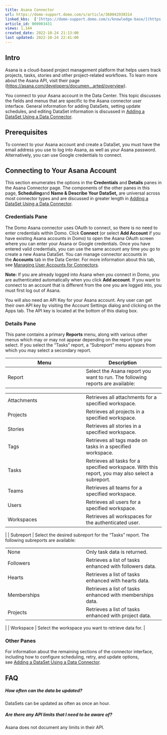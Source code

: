 ```yaml
---
title: Asana Connector
url: https://domo-support.domo.com/s/article/360042930314
linked_kbs:  ['[https://domo-support.domo.com/s/knowledge-base/](https://domo-support.domo.com/s/knowledge-base/)', '[https://domo-support.domo.com/s/](https://domo-support.domo.com/s/)', '[https://domo-support.domo.com/s/topic/0TO5w000000ZammGAC](https://domo-support.domo.com/s/topic/0TO5w000000ZammGAC)', '[https://domo-support.domo.com/s/topic/0TO5w000000ZanLGAS](https://domo-support.domo.com/s/topic/0TO5w000000ZanLGAS)', '[https://domo-support.domo.com/s/topic/0TO5w000000ZaoQGAS](https://domo-support.domo.com/s/topic/0TO5w000000ZaoQGAS)', '[https://domo-support.domo.com/s/article/360042926274](https://domo-support.domo.com/s/article/360042926274)', '[https://domo-support.domo.com/s/article/360042926054](https://domo-support.domo.com/s/article/360042926054)', '[https://domo-support.domo.com/s/article/360042930314](https://domo-support.domo.com/s/article/360042930314)', '[https://domo-support.domo.com/s/topic/0TO5w000000ZaoQGAS/api-connectors](https://domo-support.domo.com/s/topic/0TO5w000000ZaoQGAS/api-connectors)', '[https://domo-support.domo.com/s/article/360043429933](https://domo-support.domo.com/s/article/360043429933)', '[https://domo-support.domo.com/s/article/360043429953](https://domo-support.domo.com/s/article/360043429953)', '[https://domo-support.domo.com/s/article/360042925494](https://domo-support.domo.com/s/article/360042925494)', '[https://domo-support.domo.com/s/article/360043429913](https://domo-support.domo.com/s/article/360043429913)', '[https://domo-support.domo.com/s/article/4408174643607](https://domo-support.domo.com/s/article/4408174643607)', '[https://domo-support.domo.com/s/login/](https://domo-support.domo.com/s/login/)']
article_id: 000003431
views: 1,144
created_date: 2022-10-24 21:13:00
last updated: 2022-10-24 22:41:00
---
```




Intro
-----


Asana is a cloud-based project management platform that helps users track projects, tasks, stories and other project-related workflows. To learn more about the Asana API, visit their page ([https://asana.com/developers/documen...arted/overview](https://asana.com/developers/documentation/getting-started/overview "https://asana.com/developers/documentation/getting-started/overview")).


You connect to your Asana account in the Data Center. This topic discusses the fields and menus that are specific to the Asana connector user interface. General information for adding DataSets, setting update schedules, and editing DataSet information is discussed in [Adding a DataSet Using a Data Connector](/s/article/360042926274).


Prerequisites
-------------


To connect to your Asana account and create a DataSet, you must have the email address you use to log into Asana, as well as your Asana password. Alternatively, you can use Google credentials to connect.


Connecting to Your Asana Account
--------------------------------


This section enumerates the options in the **Credentials** and **Details** panes in the Asana Connector page. The components of the other panes in this page, **Scheduling**and **Name & Describe Your DataSet,** are universal across most connector types and are discussed in greater length in [Adding a DataSet Using a Data Connector](/s/article/360042926274).


### Credentials Pane


The Domo Asana connector uses OAuth to connect, so there is no need to enter credentials within Domo. Click **Connect** (or select **Add Account** if you have existing Asana accounts in Domo) to open the Asana OAuth screen where you can enter your Asana or Google credentials. Once you have entered valid credentials, you can use the same account any time you go to create a new Asana DataSet. You can manage connector accounts in the **Accounts** tab in the Data Center. For more information about this tab, see [Managing User Accounts for Connectors](/s/article/360042926054 "Managing User Accounts for Connectors").




 


**Note:** If you are already logged into Asana when you connect in Domo, you are authenticated automatically when you click **Add account**. If you want to connect to an account that is different from the one you are logged into, you must first log out of Asana.



You will also need an API Key for your Asana account. Any user can get their own API key by visiting the Account Settings dialog and clicking on the Apps tab. The API key is located at the bottom of this dialog box.


### Details Pane


This pane contains a primary **Reports** menu, along with various other menus which may or may not appear depending on the report type you select. If you select the "Tasks" report, a "Subreport" menu appears from which you may select a secondary report.




| Menu | Description |
| --- | --- |
| Report | Select the Asana report you want to run. The following reports are available:

|  |  |
| --- | --- |
| Attachments | Retrieves all attachments for a specified workspace. |
| Projects | Retrieves all projects in a specified workspace. |
| Stories | Retrieves all stories in a specified workspace. |
| Tags | Retrieves all tags made on tasks in a specified workspace. |
| Tasks | Retrieves all tasks for a specified workspace. With this report, you may also select a subreport. |
| Teams | Retrieves all teams for a specified workspace. |
| Users | Retrieves all users for a specified workspace. |
| Workspaces | Retrieves all workspaces for the authenticated user. |

 |
| Subreport | Select the desired subreport for the "Tasks" report. The following subreports are available:

|  |  |
| --- | --- |
| None | Only task data is returned. |
| Followers | Retrieves a list of tasks enhanced with followers data. |
| Hearts | Retrieves a list of tasks enhanced with hearts data. |
| Memberships | Retrieves a list of tasks enhanced with memberships data. |
| Projects | Retrieves a list of tasks enhanced with project data. |

 |
| Workspace | Select the workspace you want to retrieve data for. |


### Other Panes


For information about the remaining sections of the connector interface, including how to configure scheduling, retry, and update options, see [Adding a DataSet Using a Data Connector](/s/article/360042926274).  


FAQ
---


##### How often can the data be updated?


DataSets can be updated as often as once an hour.


##### Are there any API limits that I need to be aware of?


Asana does not document any limits in their API.


